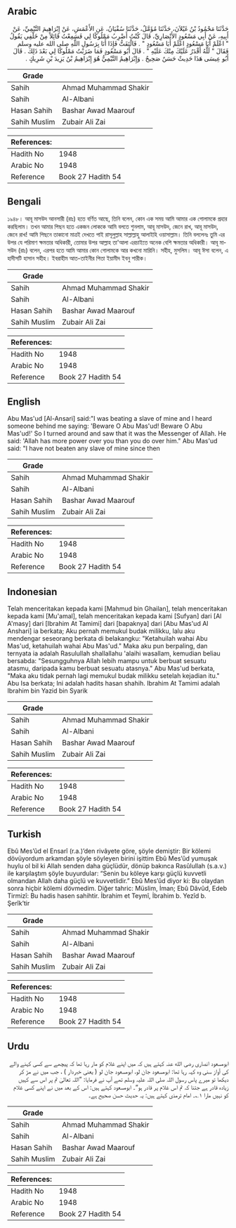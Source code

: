 ## Arabic


<div dir="rtl" lang="ar" style={{fontSize:'larger',backgroundColor:'#f8f9fa',padding:20}}>
حَدَّثَنَا مَحْمُودُ بْنُ غَيْلاَنَ، حَدَّثَنَا مُؤَمَّلٌ، حَدَّثَنَا سُفْيَانُ، عَنِ الأَعْمَشِ، عَنْ إِبْرَاهِيمَ التَّيْمِيِّ، عَنْ أَبِيهِ، عَنْ أَبِي مَسْعُودٍ الأَنْصَارِيِّ، قَالَ كُنْتُ أَضْرِبُ مَمْلُوكًا لِي فَسَمِعْتُ قَائِلاً مِنْ خَلْفِي يَقُولُ ‏"‏ اعْلَمْ أَبَا مَسْعُودٍ اعْلَمْ أَبَا مَسْعُودٍ ‏"‏ ‏.‏ فَالْتَفَتُّ فَإِذَا أَنَا بِرَسُولِ اللَّهِ صلى الله عليه وسلم فَقَالَ ‏"‏ لَلَّهُ أَقْدَرُ عَلَيْكَ مِنْكَ عَلَيْهِ ‏"‏ ‏.‏ قَالَ أَبُو مَسْعُودٍ فَمَا ضَرَبْتُ مَمْلُوكًا لِي بَعْدَ ذَلِكَ ‏.‏ قَالَ أَبُو عِيسَى هَذَا حَدِيثٌ حَسَنٌ صَحِيحٌ ‏.‏ وَإِبْرَاهِيمُ التَّيْمِيُّ هُوَ إِبْرَاهِيمُ بْنُ يَزِيدَ بْنِ شَرِيكٍ ‏.‏
</div>
<div style={{backgroundColor:'#f8f9fa',padding:20, marginBottom: 10}}><table> <thead> <tr> <th>Grade</th> <th></th> </tr> </thead> <tbody> <tr><td>Sahih</td><td>Ahmad Muhammad Shakir</td></tr><tr><td>Sahih</td><td>Al-Albani</td></tr><tr><td>Hasan Sahih</td><td>Bashar Awad Maarouf</td></tr><tr><td>Sahih Muslim</td><td>Zubair Ali Zai</td></tr></tbody></table><table> <thead> <tr> <th>References:</th> <th></th> </tr> </thead> <tbody><tr><td>Hadith No</td><td>1948</td></tr><tr><td>Arabic No</td><td>1948</td></tr><tr><td>Reference</td><td>Book 27 Hadith 54</td></tr></tbody></table></div>

## Bengali


<div dir="ltr" lang="bn" style={{fontSize:'larger',backgroundColor:'#f8f9fa',padding:20}}>
১৯৪৮। আবূ মাসউদ আনসারী (রাঃ) হতে বর্ণিত আছে, তিনি বলেন, কোন এক সময় আমি আমার এক গোলামকে প্রহার করছিলাম। তখন আমার পিছন হতে একজন লোককে আমি বলতে শুনলাম, আবূ মাসউদ, জেনে রাখ, আবূ মাসউদ, জেনে রাখ! আমি পিছনে তাকানো মাত্রই দেখতে পাই রাসূলুল্লাহ সাল্লাল্লাহু আলাইহি ওয়াসাল্লাম। তিনি বললেনঃ তুমি এর উপর যে পরিমাণ ক্ষমতার অধিকারী, তোমার উপর আল্লাহ তা'আলা এরচাইতে অনেক বেশি ক্ষমতার অধিকারী। আবূ মাসউদ (রাঃ) বলেন, এরপর হতে আমি আমার কোন গোলামকে আর কখনো মারিনি। সহীহ, মুসলিম। আবূ ঈসা বলেন, এ হাদীসটি হাসান সহীহ। ইবরাহীম আত-তাইনীর পিতা ইয়ামীদ ইবনু শারীক।
</div>
<div style={{backgroundColor:'#f8f9fa',padding:20, marginBottom: 10}}><table> <thead> <tr> <th>Grade</th> <th></th> </tr> </thead> <tbody> <tr><td>Sahih</td><td>Ahmad Muhammad Shakir</td></tr><tr><td>Sahih</td><td>Al-Albani</td></tr><tr><td>Hasan Sahih</td><td>Bashar Awad Maarouf</td></tr><tr><td>Sahih Muslim</td><td>Zubair Ali Zai</td></tr></tbody></table><table> <thead> <tr> <th>References:</th> <th></th> </tr> </thead> <tbody><tr><td>Hadith No</td><td>1948</td></tr><tr><td>Arabic No</td><td>1948</td></tr><tr><td>Reference</td><td>Book 27 Hadith 54</td></tr></tbody></table></div>

## English


<div dir="ltr" lang="en" style={{fontSize:'larger',backgroundColor:'#f8f9fa',padding:20}}>
Abu Mas'ud [Al-Ansari] said:"I was beating a slave of mine and I heard someone behind me saying: 'Beware O Abu Mas'ud! Beware O Abu Mas'ud!' So I turned around and saw that it was the Messenger of Allah. He said: 'Allah has more power over you than you do over him." Abu Mas'ud said: "I have not beaten any slave of mine since then
</div>
<div style={{backgroundColor:'#f8f9fa',padding:20, marginBottom: 10}}><table> <thead> <tr> <th>Grade</th> <th></th> </tr> </thead> <tbody> <tr><td>Sahih</td><td>Ahmad Muhammad Shakir</td></tr><tr><td>Sahih</td><td>Al-Albani</td></tr><tr><td>Hasan Sahih</td><td>Bashar Awad Maarouf</td></tr><tr><td>Sahih Muslim</td><td>Zubair Ali Zai</td></tr></tbody></table><table> <thead> <tr> <th>References:</th> <th></th> </tr> </thead> <tbody><tr><td>Hadith No</td><td>1948</td></tr><tr><td>Arabic No</td><td>1948</td></tr><tr><td>Reference</td><td>Book 27 Hadith 54</td></tr></tbody></table></div>

## Indonesian


<div dir="ltr" lang="id" style={{fontSize:'larger',backgroundColor:'#f8f9fa',padding:20}}>
Telah menceritakan kepada kami [Mahmud bin Ghailan], telah menceritakan kepada kami [Mu'amal], telah menceritakan kepada kami [Sufyan] dari [Al A'masy] dari [Ibrahim At Tamimi] dari [bapaknya] dari [Abu Mas'ud Al Anshari] ia berkata; Aku pernah memukul budak milikku, lalu aku mendengar seseorang berkata di belakangku: "Ketahuilah wahai Abu Mas'ud, ketahuilah wahai Abu Mas'ud." Maka aku pun berpaling, dan ternyata ia adalah Rasulullah shallallahu 'alaihi wasallam, kemudian beliau bersabda: "Sesungguhnya Allah lebih mampu untuk berbuat sesuatu atasmu, daripada kamu berbuat sesuatu atasnya." Abu Mas'ud berkata, "Maka aku tidak pernah lagi memukul budak milikku setelah kejadian itu." Abu Isa berkata; Ini adalah hadits hasan shahih. Ibrahim At Tamimi adalah Ibrahim bin Yazid bin Syarik
</div>
<div style={{backgroundColor:'#f8f9fa',padding:20, marginBottom: 10}}><table> <thead> <tr> <th>Grade</th> <th></th> </tr> </thead> <tbody> <tr><td>Sahih</td><td>Ahmad Muhammad Shakir</td></tr><tr><td>Sahih</td><td>Al-Albani</td></tr><tr><td>Hasan Sahih</td><td>Bashar Awad Maarouf</td></tr><tr><td>Sahih Muslim</td><td>Zubair Ali Zai</td></tr></tbody></table><table> <thead> <tr> <th>References:</th> <th></th> </tr> </thead> <tbody><tr><td>Hadith No</td><td>1948</td></tr><tr><td>Arabic No</td><td>1948</td></tr><tr><td>Reference</td><td>Book 27 Hadith 54</td></tr></tbody></table></div>

## Turkish


<div dir="ltr" lang="tr" style={{fontSize:'larger',backgroundColor:'#f8f9fa',padding:20}}>
Ebû Mes’ûd el Ensarî (r.a.)’den rivâyete göre, şöyle demiştir: Bir kölemi dövüyordum arkamdan şöyle söyleyen birini işittim Ebû Mes’ûd yumuşak huylu ol bil ki Allah senden daha güçlüdür, dönüp bakınca Rasûlullah (s.a.v.) ile karşılaştım şöyle buyurdular: “Senin bu köleye karşı güçlü kuvvetli olmandan Allah daha güçlü ve kuvvetlidir.” Ebû Mes’ûd diyor ki: Bu olaydan sonra hiçbir kölemi dövmedim. Diğer tahric: Müslim, İman; Ebû Dâvûd, Edeb Tirmizî: Bu hadis hasen sahihtir. İbrahim et Teymî, İbrahim b. Yezîd b. Şerîk’tir
</div>
<div style={{backgroundColor:'#f8f9fa',padding:20, marginBottom: 10}}><table> <thead> <tr> <th>Grade</th> <th></th> </tr> </thead> <tbody> <tr><td>Sahih</td><td>Ahmad Muhammad Shakir</td></tr><tr><td>Sahih</td><td>Al-Albani</td></tr><tr><td>Hasan Sahih</td><td>Bashar Awad Maarouf</td></tr><tr><td>Sahih Muslim</td><td>Zubair Ali Zai</td></tr></tbody></table><table> <thead> <tr> <th>References:</th> <th></th> </tr> </thead> <tbody><tr><td>Hadith No</td><td>1948</td></tr><tr><td>Arabic No</td><td>1948</td></tr><tr><td>Reference</td><td>Book 27 Hadith 54</td></tr></tbody></table></div>

## Urdu


<div dir="rtl" lang="ur" style={{fontSize:'larger',backgroundColor:'#f8f9fa',padding:20}}>
ابومسعود انصاری رضی الله عنہ کہتے ہیں کہ میں اپنے غلام کو مار رہا تھا کہ پیچھے سے کسی کہنے والے کی آواز سنی وہ کہہ رہا تھا: ابومسعود جان لو، ابومسعود جان لو ( یعنی خبردار ) ، جب میں نے مڑ کر دیکھا تو میرے پاس رسول اللہ صلی اللہ علیہ وسلم تھے آپ نے فرمایا: ”اللہ تعالیٰ تم پر اس سے کہیں زیادہ قادر ہے جتنا کہ تم اس غلام پر قادر ہو“۔ ابومسعود کہتے ہیں: اس کے بعد میں نے اپنے کسی غلام کو نہیں مارا ۱؎۔ امام ترمذی کہتے ہیں: یہ حدیث حسن صحیح ہے۔
</div>
<div style={{backgroundColor:'#f8f9fa',padding:20, marginBottom: 10}}><table> <thead> <tr> <th>Grade</th> <th></th> </tr> </thead> <tbody> <tr><td>Sahih</td><td>Ahmad Muhammad Shakir</td></tr><tr><td>Sahih</td><td>Al-Albani</td></tr><tr><td>Hasan Sahih</td><td>Bashar Awad Maarouf</td></tr><tr><td>Sahih Muslim</td><td>Zubair Ali Zai</td></tr></tbody></table><table> <thead> <tr> <th>References:</th> <th></th> </tr> </thead> <tbody><tr><td>Hadith No</td><td>1948</td></tr><tr><td>Arabic No</td><td>1948</td></tr><tr><td>Reference</td><td>Book 27 Hadith 54</td></tr></tbody></table></div>